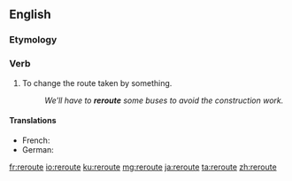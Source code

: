 ==English==

===Etymology===
{{prefix|re|route|lang=en}}

===Verb===
{{en-verb|reroutes|rerouting|pres_ptc2=rerouteing|rerouted}}

# To change the route taken by something.
#: ''We'll have to '''reroute''' some buses to avoid the construction work.''

====Translations====
{{trans-top|to change the route taken by something}}
* French: {{t+|fr|recircuiter}}
* German: {{t+|de|umleiten}}
{{trans-mid}}
{{trans-bottom}}

[[fr:reroute]]
[[io:reroute]]
[[ku:reroute]]
[[mg:reroute]]
[[ja:reroute]]
[[ta:reroute]]
[[zh:reroute]]